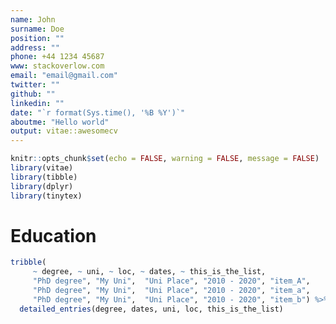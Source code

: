 ---
name: John
surname: Doe
position: ""
address: ""
phone: +44 1234 45687
www: stackoverlow.com
email: "email@gmail.com"
twitter: ""
github: ""
linkedin: ""
date: "`r format(Sys.time(), '%B %Y')`"
aboutme: "Hello world"
output: vitae::awesomecv
---

```{r setup, include=FALSE}
knitr::opts_chunk$set(echo = FALSE, warning = FALSE, message = FALSE)
library(vitae)
library(tibble)
library(dplyr)
library(tinytex)
```

# Education
```{r education}
tribble(
     ~ degree, ~ uni, ~ loc, ~ dates, ~ this_is_the_list,
     "PhD degree", "My Uni",  "Uni Place", "2010 - 2020", "item_A",
     "PhD degree", "My Uni",  "Uni Place", "2010 - 2020", "item_a",
     "PhD degree", "My Uni",  "Uni Place", "2010 - 2020", "item_b") %>% 
  detailed_entries(degree, dates, uni, loc, this_is_the_list)
```
